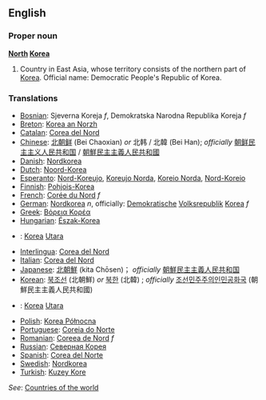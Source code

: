 ==English==

===Proper noun===
'''[[North]] [[Korea]]'''

# Country in East Asia, whose territory consists of the northern part of [[Korea]]. Official name: Democratic People's Republic of Korea.
===Translations===
*[[Bosnian]]: Sjeverna Koreja ''f'', Demokratska Narodna Republika Koreja ''f''
*[[Breton]]: [[Korea an Norzh]]
*[[Catalan]]: [[Corea del Nord]]
*[[Chinese]]: [[北朝鲜]] (Bei Chaoxian) ''or'' 北韩 / 北韓 (Bei Han); ''officially'' [[朝鲜民主主义人民共和国]] / [[朝鮮民主主義人民共和國]]
*[[Danish]]: [[Nordkorea]]
*[[Dutch]]: [[Noord-Korea]]
*[[Esperanto]]: [[Nord-Koreujo]], [[Koreujo Norda]], [[Koreio Norda]], [[Nord-Koreio]]
*[[Finnish]]: [[Pohjois-Korea]]
*[[French]]: [[Corée du Nord]] ''f''
*[[German]]: [[Nordkorea]] ''n'', officially: [[Demokratisch]]e [[Volksrepublik]] [[Korea]] ''f''
*[[Greek]]: [[Βόρεια Κορέα]]
*[[Hungarian]]: [[Észak-Korea]]
*{{id}}: [[Korea]] [[Utara]]
*[[Interlingua]]: [[Corea del Nord]]
*[[Italian]]: [[Corea del Nord]]
*[[Japanese]]: [[北朝鮮]] (kita Chōsen)； ''officially'' [[朝鮮民主主義人民共和国]] 
*[[Korean]]: [[북조선]] (北朝鮮) ''or'' [[북한]] (北韓) ; ''officially'' [[조선민주주의인민공화국]] (朝鮮民主主義人民共和國)
*{{ms}}: [[Korea]] [[Utara]]
*[[Polish]]: [[Korea Północna]]
*[[Portuguese]]: [[Coreia do Norte]]
*[[Romanian]]: [[Coreea de Nord]] ''f''
*[[Russian]]: [[Северная Корея]]
*[[Spanish]]: [[Corea del Norte]]
*[[Swedish]]: [[Nordkorea]]
*[[Turkish]]: [[Kuzey Kore]]

''See'': [[Countries of the world]]